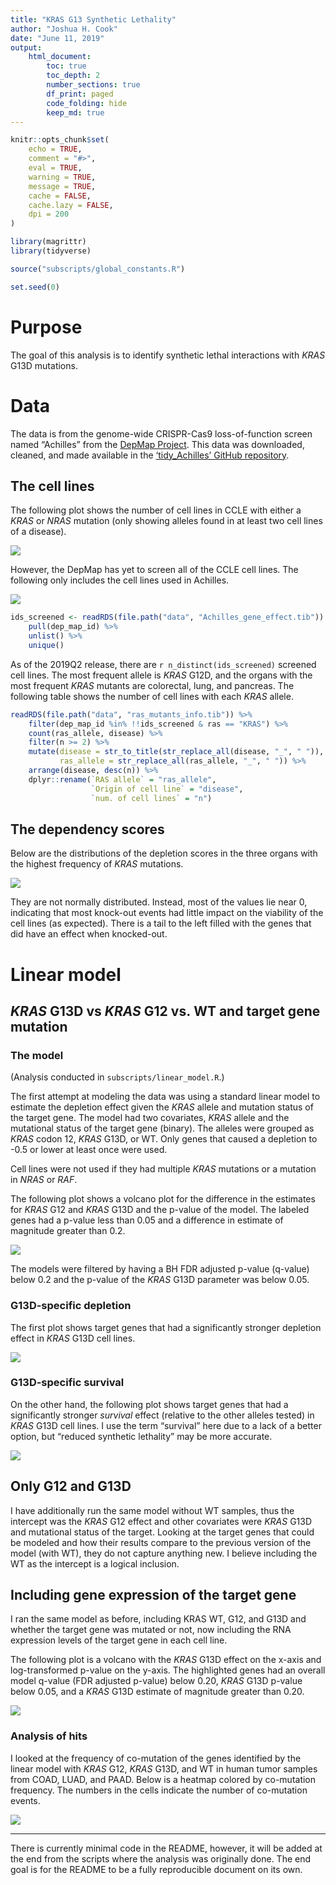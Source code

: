 ```yaml
---
title: "KRAS G13 Synthetic Lethality"
author: "Joshua H. Cook"
date: "June 11, 2019"
output:
    html_document:
        toc: true
        toc_depth: 2
        number_sections: true
        df_print: paged
        code_folding: hide
        keep_md: true
---
```


```r
knitr::opts_chunk$set(
    echo = TRUE,
    comment = "#>",
    eval = TRUE,
    warning = TRUE,
    message = TRUE,
    cache = FALSE,
    cache.lazy = FALSE,
    dpi = 200
)

library(magrittr)
library(tidyverse)

source("subscripts/global_constants.R")

set.seed(0)
```

# Purpose

The goal of this analysis is to identify synthetic lethal interactions with *KRAS* G13D mutations.

# Data {.tabset}

The data is from the genome-wide CRISPR-Cas9 loss-of-function screen named "Achilles" from the [DepMap Project](https://depmap.org/portal/). This data was downloaded, cleaned, and made available in the ['tidy_Achilles' GitHub repository](https://github.com/jhrcook/tidy_Achilles).

## The cell lines

The following plot shows the number of cell lines in CCLE with either a *KRAS* or *NRAS* mutation (only showing alleles found in at least two cell lines of a disease).

![](images/data_prep/ras_muts_plot.png)

However, the DepMap has yet to screen all of the CCLE cell lines. The following only includes the cell lines used in Achilles.

![](images/data_prep/depmap_ras_muts_plot.png)

```r
ids_screened <- readRDS(file.path("data", "Achilles_gene_effect.tib")) %>%
    pull(dep_map_id) %>%
    unlist() %>%
    unique()
```

As of the 2019Q2 release, there are `r n_distinct(ids_screened)` screened cell lines. The most frequent allele is *KRAS* G12D, and the organs with the most frequent *KRAS* mutants are colorectal, lung, and pancreas. The following table shows the number of cell lines with each *KRAS* allele.

```r
readRDS(file.path("data", "ras_mutants_info.tib")) %>%
    filter(dep_map_id %in% !!ids_screened & ras == "KRAS") %>%
    count(ras_allele, disease) %>%
    filter(n >= 2) %>%
    mutate(disease = str_to_title(str_replace_all(disease, "_", " ")),
           ras_allele = str_replace_all(ras_allele, "_", " ")) %>%
    arrange(disease, desc(n)) %>%
    dplyr::rename(`RAS allele` = "ras_allele",
                  `Origin of cell line` = "disease",
                  `num. of cell lines` = "n")
```

## The dependency scores

Below are the distributions of the depletion scores in the three organs with the highest frequency of *KRAS* mutations.

![](images/data_prep/depmap_dist_plot.png)

They are not normally distributed. Instead, most of the values lie near 0, indicating that most knock-out events had little impact on the viability of the cell lines (as expected). There is a tail to the left filled with the genes that did have an effect when knocked-out.


# Linear model

## *KRAS* G13D vs *KRAS* G12 vs. WT and target gene mutation

### The model

(Analysis conducted in `subscripts/linear_model.R`.)

The first attempt at modeling the data was using a standard linear model to estimate the depletion effect given the *KRAS* allele and mutation status of the target gene. The model had two covariates, *KRAS* allele and the mutational status of the target gene (binary). The alleles were grouped as *KRAS* codon 12, *KRAS* G13D, or WT. Only genes that caused a depletion to -0.5 or lower at least once were used.

Cell lines were not used if they had multiple *KRAS* mutations or a mutation in *NRAS* or *RAF*.

The following plot shows a volcano plot for the difference in the estimates for *KRAS* G12 and *KRAS* G13D and the p-value of the model. The labeled genes had a p-value less than 0.05 and a difference in estimate of magnitude greater than 0.2. 

![](images/linear_model/volcano_plot.png)

The models were filtered by having a BH FDR adjusted p-value (q-value) below 0.2 and the p-value of the *KRAS* G13D parameter was below 0.05.

### G13D-specific depletion

The first plot shows target genes that had a significantly stronger depletion effect in *KRAS* G13D cell lines.

![](images/linear_model/G13DvsG12vsWT_lm_depletion.png)

### G13D-specific survival

On the other hand, the following plot shows target genes that had a significantly stronger *survival* effect (relative to the other alleles tested) in *KRAS* G13D cell lines. I use the term "survival" here due to a lack of a better option, but "reduced synthetic lethality" may be more accurate.

![](images/linear_model/G13DvsG12vsWT_lm_survival.png)

## Only G12 and G13D

I have additionally run the same model without WT samples, thus the intercept was the *KRAS* G12 effect and other covariates were *KRAS* G13D and mutational status of the target. Looking at the target genes that could be modeled and how their results compare to the previous version of the model (with WT), they do not capture anything new. I believe including the WT as the intercept is a logical inclusion.

## Including gene expression of the target gene

I ran the same model as before, including KRAS WT, G12, and G13D and whether the target gene was mutated or not, now including the RNA expression levels of the target gene in each cell line. 

The following plot is a volcano with the *KRAS* G13D effect on the x-axis and log-transformed p-value on the y-axis. The highlighted genes had an overall model q-value (FDR adjusted p-value) below 0.20, *KRAS* G13D p-value below 0.05, and a *KRAS* G13D estimate of magnitude greater than 0.20.

![](images/linear_model/expr_volcano_plot.png)


### Analysis of hits

I looked at the frequency of co-mutation of the genes identified by the linear model with *KRAS* G12, *KRAS* G13D, and WT in human tumor samples from COAD, LUAD, and PAAD. Below is a heatmap colored by co-mutation frequency. The numbers in the cells indicate the number of co-mutation events.

![](images/linear_model/comut_heatmap.png)

---

There is currently minimal code in the README, however, it will be added at the end from the scripts where the analysis was originally done. The end goal is for the README to be a fully reproducible document on its own.